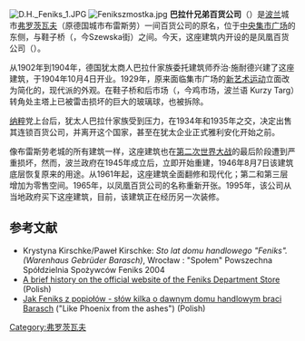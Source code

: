 [[Image:D.H._Feniks_1.JPG|right]]
[[Image:Fenikszmostka.jpg|right]]
'''巴拉什兄弟百货公司'''（{{lang-de|Warenhaus Gebrüder Barasch}}）是[[波兰|波兰]]城市[[弗罗茨瓦夫|弗罗茨瓦夫]]（原德国城市布雷斯劳）一间百货公司的原名，位于[[中央集市广场_(弗罗茨瓦夫)|中央集市广场]]的东侧，与鞋子桥（{{lang-de|Schuhbrücke}}，今Szewska街）之间。今天，这座建筑内开设的是凤凰百货公司（{{lang-pl|Dom Handlowy Feniks}}）。 

从1902年到1904年，德国犹太商人巴拉什家族委托建筑师乔治·施耐德兴建了这座建筑，于1904年10月4日开业。1929年，原来面临集市广场的[[新艺术运动|新艺术运动]]立面改为简化的，现代派的外观。在鞋子桥和后市场（{{lang-de|Hintermarkt}}，今鸡市场，波兰语 Kurzy Targ）转角处主塔上已被雷击损坏的巨大的玻璃球，也被拆除。

[[纳粹|纳粹]]党上台后，犹太人巴拉什家族受到压力，在1934年和1935年之交，决定出售其连锁百货公司，并离开这个国家，甚至在犹太企业正式雅利安化开始之前。

像布雷斯劳老城的所有建筑一样，这座建筑也在[[第二次世界大战|第二次世界大战]]的最后阶段遭到严重损坏，然而，波兰政府在1945年成立后，立即开始重建，1946年8月7日该建筑底层恢复原来的用途。从1961年起，这座建筑全面翻修和现代化；第二和第三层增加为零售空间。1965年，以凤凰百货公司的名称重新开张。1995年，该公司从当地政府买下这座建筑，目前，该建筑正在经历另一次装修。

==参考文献==
*Krystyna Kirschke/Paweł Kirschke: ''Sto lat domu handlowego "Feniks". (Warenhaus Gebrüder Barasch)'', Wrocław : "Społem" Powszechna Spółdzielnia Spożywców Feniks 2004 
*[https://web.archive.org/web/20080620075625/http://www.feniks.wroc.pl/o_nas.html A brief history on the official website of the Feniks Department Store] (Polish)
*[http://wroclawzwyboru.blox.pl/2007/06/Jak-Feniks-z-popiolow-slow-kilka-o-dawnym-domu.html Jak Feniks z popiołów - słów kilka o dawnym domu handlowym braci Barasch] {{Wayback|url=http://wroclawzwyboru.blox.pl/2007/06/Jak-Feniks-z-popiolow-slow-kilka-o-dawnym-domu.html |date=20110902170519 }} ("Like Phoenix from the ashes") (Polish)

{{coord|51|6|34|N|17|1|59|E|source:plwiki_region:PL_type:landmark|display=title}}

[[Category:弗罗茨瓦夫|Category:弗罗茨瓦夫]]